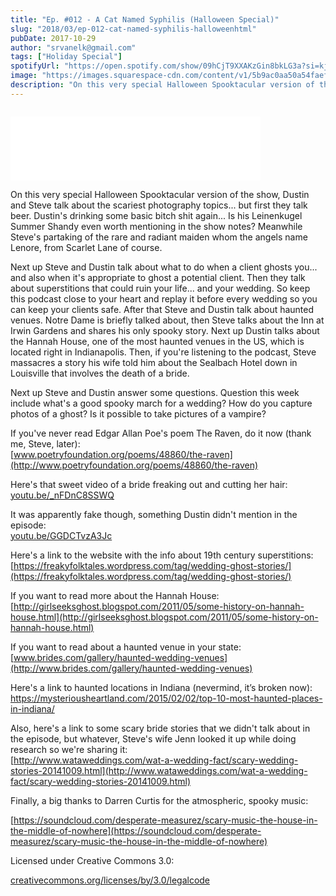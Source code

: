 ```yaml
---
title: "Ep. #012 - A Cat Named Syphilis (Halloween Special)"
slug: "2018/03/ep-012-cat-named-syphilis-halloweenhtml"
pubDate: 2017-10-29
author: "srvanelk@gmail.com"
tags: ["Holiday Special"]
spotifyUrl: "https://open.spotify.com/show/09hCjT9XXAKzGin8bkLG3a?si=kjRZvQ1JTb6Ov3HVzSSlWA"
image: "https://images.squarespace-cdn.com/content/v1/5b9ac0aa50a54faef024c950/1574374311495-YZVMXYZCICTVN8NLUA3W/HALLOWEEN.jpg?format=original"
description: "On this very special Halloween Spooktacular version of the show, Dustin and Steve talk about the scariest photography topics... but first they talk beer. Dustin's drinking some basic bitch shit again... Is his Leinenkugel Summer Shandy even worth mentioning in the show notes? Meanwhile Steve's partaking of the rare and radiant maiden whom the angels name Lenore, from Scarlet Lane of course."
---
```


<figure>
  <img src="https://images.squarespace-cdn.com/content/v1/5b9ac0aa50a54faef024c950/1574374311495-YZVMXYZCICTVN8NLUA3W/HALLOWEEN.jpg?format=original" alt="" />
</figure>
<iframe class="embedly-embed" src="//cdn.embedly.com/widgets/media.html?src=https%3A%2F%2Fanchor.fm%2Fweddingphotohangover%2Fembed%2Fepisodes%2FEp--012---A-Cat-Named-Syphilis-Halloween-Special-e1rihr&url=https%3A%2F%2Fanchor.fm%2Fweddingphotohangover%2Fepisodes%2FEp--012---A-Cat-Named-Syphilis-Halloween-Special-e1rihr&image=https%3A%2F%2Fd3t3ozftmdmh3i.cloudfront.net%2Fstaging%2Fpodcast_uploaded_episode400%2F805714%2F805714-1532296910663-24b005c5b508d.jpg&key=61d05c9d54e8455ea7a9677c366be814&type=text%2Fhtml&schema=anchor&wmode=opaque" width="400" height="102" scrolling="no" frameborder="0" allow="autoplay; fullscreen" allowfullscreen="true"></iframe>

On this very special Halloween Spooktacular version of the show, Dustin and Steve talk about the scariest photography topics... but first they talk beer. Dustin's drinking some basic bitch shit again... Is his Leinenkugel Summer Shandy even worth mentioning in the show notes? Meanwhile Steve's partaking of the rare and radiant maiden whom the angels name Lenore, from Scarlet Lane of course.

Next up Steve and Dustin talk about what to do when a client ghosts you... and also when it's appropriate to ghost a potential client. Then they talk about superstitions that could ruin your life... and your wedding. So keep this podcast close to your heart and replay it before every wedding so you can keep your clients safe. After that Steve and Dustin talk about haunted venues. Notre Dame is briefly talked about, then Steve talks about the Inn at Irwin Gardens and shares his only spooky story. Next up Dustin talks about the Hannah House, one of the most haunted venues in the US, which is located right in Indianapolis. Then, if you're listening to the podcast, Steve massacres a story his wife told him about the Sealbach Hotel down in Louisville that involves the death of a bride.

Next up Steve and Dustin answer some questions. Question this week include what's a good spooky march for a wedding? How do you capture photos of a ghost? Is it possible to take pictures of a vampire?

If you've never read Edgar Allan Poe's poem The Raven, do it now (thank me, Steve, later):  
[www.poetryfoundation.org/poems/48860/the-raven](http://www.poetryfoundation.org/poems/48860/the-raven)

Here's that sweet video of a bride freaking out and cutting her hair:   
[youtu.be/_nFDnC8SSWQ](http://youtu.be/_nFDnC8SSWQ)

It was apparently fake though, something Dustin didn't mention in the episode:  
[youtu.be/GGDCTvzA3Jc](http://youtu.be/GGDCTvzA3Jc)

Here's a link to the website with the info about 19th century superstitions:  
[https://freakyfolktales.wordpress.com/tag/wedding-ghost-stories/](https://freakyfolktales.wordpress.com/tag/wedding-ghost-stories/)

If you want to read more about the Hannah House:   
[http://girlseeksghost.blogspot.com/2011/05/some-history-on-hannah-house.html](http://girlseeksghost.blogspot.com/2011/05/some-history-on-hannah-house.html)

If you want to read about a haunted venue in your state:   
[www.brides.com/gallery/haunted-wedding-venues](http://www.brides.com/gallery/haunted-wedding-venues)

Here's a link to haunted locations in Indiana (nevermind, it’s broken now): https://mysteriousheartland.com/2015/02/02/top-10-most-haunted-places-in-indiana/

Also, here's a link to some scary bride stories that we didn't talk about in the episode, but whatever, Steve's wife Jenn looked it up while doing research so we're sharing it:   
[http://www.wataweddings.com/wat-a-wedding-fact/scary-wedding-stories-20141009.html](http://www.wataweddings.com/wat-a-wedding-fact/scary-wedding-stories-20141009.html)

Finally, a big thanks to Darren Curtis for the atmospheric, spooky music:

[https://soundcloud.com/desperate-measurez/scary-music-the-house-in-the-middle-of-nowhere](https://soundcloud.com/desperate-measurez/scary-music-the-house-in-the-middle-of-nowhere)

Licensed under Creative Commons 3.0:

[creativecommons.org/licenses/by/3.0/legalcode](http://creativecommons.org/licenses/by/3.0/legalcode)
